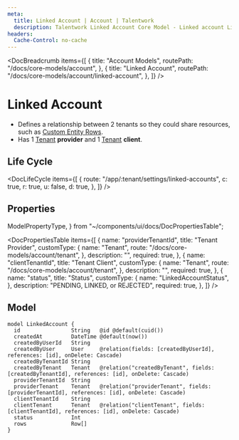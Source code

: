 ```yaml
---
meta:
  title: Linked Account | Account | Talentwork
  description: Talentwork Linked Account Core Model - Linked account Life cycle, Properties and Model.
headers:
  Cache-Control: no-cache
---
```



<DocBreadcrumb
  items={[
    {
      title: "Account Models",
      routePath: "/docs/core-models/account",
    },
    {
      title: "Linked Account",
      routePath: "/docs/core-models/account/linked-account",
    },
  ]}
/>

# Linked Account

- Defines a relationship between 2 tenants so they could share resources, such as [Custom Entity Rows](/docs/core-models/custom-entity/row).
- Has 1 [Tenant](/docs/core-models/account/tenant) **provider** and 1 [Tenant](/docs/core-models/account/tenant) **client**.

## Life Cycle


<DocLifeCycle
  items={[
    {
      route: "/app/:tenant/settings/linked-accounts",
      c: true,
      r: true,
      u: false,
      d: true,
    },
  ]}
/>

## Properties

  ModelPropertyType,
} from "~/components/ui/docs/DocPropertiesTable";

<DocPropertiesTable
  items={[
    {
      name: "providerTenantId",
      title: "Tenant Provider",
      customType: {
        name: "Tenant",
        route: "/docs/core-models/account/tenant",
      },
      description: "",
      required: true,
    },
    {
      name: "clientTenantId",
      title: "Tenant Client",
      customType: {
        name: "Tenant",
        route: "/docs/core-models/account/tenant",
      },
      description: "",
      required: true,
    },
    {
      name: "status",
      title: "Status",
      customType: {
        name: "LinkedAccountStatus",
      },
      description: "PENDING, LINKED, or REJECTED",
      required: true,
    },
  ]}
/>

## Model

```
model LinkedAccount {
  id                String   @id @default(cuid())
  createdAt         DateTime @default(now())
  createdByUserId   String
  createdByUser     User     @relation(fields: [createdByUserId], references: [id], onDelete: Cascade)
  createdByTenantId String
  createdByTenant   Tenant   @relation("createdByTenant", fields: [createdByTenantId], references: [id], onDelete: Cascade)
  providerTenantId  String
  providerTenant    Tenant   @relation("providerTenant", fields: [providerTenantId], references: [id], onDelete: Cascade)
  clientTenantId    String
  clientTenant      Tenant   @relation("clientTenant", fields: [clientTenantId], references: [id], onDelete: Cascade)
  status            Int
  rows              Row[]
}
```
